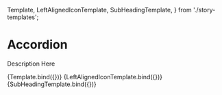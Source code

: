   Template,
  LeftAlignedIconTemplate,
  SubHeadingTemplate,
} from './story-templates';

<Meta title="Material-UI/Surfaces/Accordion" component={Accordion} />

# Accordion

Description Here

<Canvas>
  <Story
    name="Basic"
    args={{
      classes: undefined,
      defaultExpanded: undefined,
      disabled: undefined,
      disableGutters: undefined,
      expanded: undefined,
      sx: { width: 600 },
    }}
  >
    {Template.bind({})}
  </Story>
  <Story
    name="Left Aligned Icon"
    args={{
      classes: undefined,
      defaultExpanded: undefined,
      disabled: undefined,
      disableGutters: undefined,
      expanded: undefined,
      sx: { width: 600 },
    }}
  >
    {LeftAlignedIconTemplate.bind({})}
  </Story>
  <Story
    name="With Sub-heading"
    args={{
      classes: undefined,
      defaultExpanded: undefined,
      disabled: undefined,
      disableGutters: undefined,
      expanded: undefined,
      sx: { width: 600 },
    }}
  >
    {SubHeadingTemplate.bind({})}
  </Story>
</Canvas>
